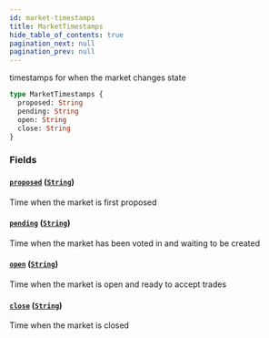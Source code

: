 ```yaml
---
id: market-timestamps
title: MarketTimestamps
hide_table_of_contents: true
pagination_next: null
pagination_prev: null
---
```



timestamps for when the market changes state

```graphql
type MarketTimestamps {
  proposed: String
  pending: String
  open: String
  close: String
}
```


### Fields

#### [`proposed`](#) ([`String`](/docs/testnet/graphql/scalars/string))

Time when the market is first proposed


#### [`pending`](#) ([`String`](/docs/testnet/graphql/scalars/string))

Time when the market has been voted in and waiting to be created


#### [`open`](#) ([`String`](/docs/testnet/graphql/scalars/string))

Time when the market is open and ready to accept trades


#### [`close`](#) ([`String`](/docs/testnet/graphql/scalars/string))

Time when the market is closed




